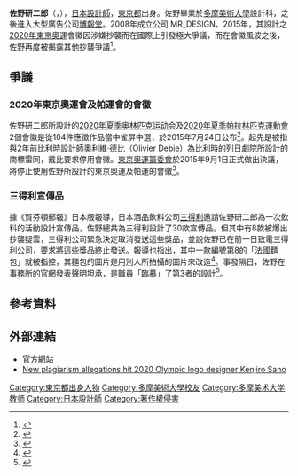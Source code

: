 {{Infobox artist
| name          = 佐野 研二郎
| image         =
| image_size    =
| alt           =
| caption       =
| honorific_suffix = （愛称：サノケン<ref>[https://gunosy.com/articles/RiNA9 佐野研二郎の5年前の著書『思考のダイエット』を読んでみたら...そこには今回のパクリ騒動を予見させる言葉が満載だった！] {{Wayback|url=https://gunosy.com/articles/RiNA9 |date=20170321082800 }} リテラ 2015/09/12</ref>）
| birth_date    = {{Birth date|1972|7|29}}<ref>[http://www.hochi.co.jp/topics/20150725-OHT1T50021.html 東京五輪エンブレム発表に会場どよめき えっJリーグ！？] {{Wayback|url=http://www.hochi.co.jp/topics/20150725-OHT1T50021.html |date=20160108184131 }} - スポーツ報知、2015年7月25日</ref>
| birth_place   = [[東京都|東京都]]
| nationality   = {{JPN}}
| alma_mater    = [[多摩美術大学|多摩美術大学]]美術学部
| awards        = 
| known_for     = 
| website       = {{URL|http://www.mr-design.jp/#}}
}}
{{japanese|japanese=佐野 研二郎|kana=さの けんじろう|romaji=Sano Kenjirō}}
'''佐野研二郎'''（{{lang-ja|佐野　研二郎}}，{{bd|1972年|7月29日}}），[[日本|日本]][[設計師|設計師]]，[[東京都|東京都]]出身。佐野畢業於[[多摩美術大學|多摩美術大學]]設計科，之後進入大型廣告公司[[博報堂|博報堂]]。2008年成立公司
MR_DESIGN。2015年，其設計之[[2020年東京奧運|2020年東京奧運]]會徽因涉嫌抄襲而在國際上引發極大爭議，而在會徽風波之後，佐野再度被揭露其他抄襲爭議<ref>{{Cite web |url=http://news.now.com/home/international/player?newsId=147092 |title=設計師佐野研二郎再涉抄襲 |accessdate=2015-09-02 |archive-date=2016-03-04 |archive-url=https://web.archive.org/web/20160304213717/http://news.now.com/home/international/player?newsId=147092 |dead-url=no }}</ref>。

== 爭議 ==
=== 2020年東京奧運會及帕運會的會徽 ===
{{See also|2020年夏季奧林匹克運動會相關問題}}
佐野研二郎所設計的[[2020年夏季奥林匹克运动会|2020年夏季奥林匹克运动会]]及[[2020年夏季帕拉林匹克運動會|2020年夏季帕拉林匹克運動會]]2個會徽是從104件應徵作品當中雀屏中選，於2015年7月24日公布<ref>{{cite news | title = 抄襲爭議 東京奧運帕運會徽停用 | publisher = 中央社 | url = http://www.cna.com.tw/news/firstnews/201509010314-1.aspx | date = 2015-09-01 | author = 楊明珠 | accessdate = 2015-09-01 | language = zh-hant | archive-date = 2015-09-02 | archive-url = https://web.archive.org/web/20150902190329/http://www.cna.com.tw/news/firstnews/201509010314-1.aspx | dead-url = no }}</ref>。起先是被指與2年前比利時設計師奧利維·德比（Olivier Debie）為[[比利時|比利時]]的[[列日劇院|列日劇院]]所設計的商標雷同，戴比要求停用會徽。[[第32屆奧林匹克運動會組織委員會|東京奧運籌委會]]於2015年9月1日正式做出決議，將停止使用佐野所設計的東京奧運及帕運的會徽<ref>{{cite news | title = 東京奧運抄襲被撤 原設計師：贏了 | publisher = 中央社 | url = http://www.cna.com.tw/news/aspt/201509010436-1.aspx | date = 2015-09-01 | author = 江今葉 | accessdate = 2015-09-01 | language = zh-hant | archive-date = 2015-09-02 | archive-url = https://web.archive.org/web/20150902190254/http://www.cna.com.tw/news/aspt/201509010436-1.aspx | dead-url = no }}</ref>。

=== 三得利宣傳品 ===
據《賀芬頓郵報》日本版報導，日本酒品飲料公司[[三得利|三得利]]邀請佐野研二郎為一次飲料的活動設計宣傳品，佐野總共為三得利設計了30款宣傳品。但其中有8款被爆出抄襲疑雲，三得利公司緊急決定取消發送這些獎品，並說佐野已在前一日致電三得利公司，要求將這些獎品終止發送。報導也指出，其中一款編號第8的「法國麵包」就被指控，其麵包的圖片是用別人所拍攝的圖片來改造<ref>{{cite news | title = 東京奧運標誌設計師　又被爆抄襲 | publisher = 蘋果日報 | url = http://www.appledaily.com.tw/realtimenews/article/new/20150814/670041/ | date = 2015-08-14 | author = 施旖婕 | accessdate = 2015-09-02 | language = zh-hant | archive-date = 2015-09-24 | archive-url = https://web.archive.org/web/20150924152837/http://www.appledaily.com.tw/realtimenews/article/new/20150814/670041/ | dead-url = no }}</ref>。事發隔日，佐野在事務所的官網發表聲明坦承，是職員「臨摹」了第3者的設計<ref>{{cite news | title = 奧運/東京奧運會徽被控抄襲　爭議升溫 | publisher = 中央日報 | url = http://www.cdnews.com.tw/cdnews_site/docDetail.jsp?coluid=121&docid=103340558 | date = 2015-08-17 | author = 陳淑娟 | accessdate = 2015-09-02 | language = zh-hant | archive-url = https://web.archive.org/web/20150923221647/http://www.cdnews.com.tw/cdnews_site/docDetail.jsp?coluid=121&docid=103340558 | archive-date = 2015-09-23 | dead-url = yes }}</ref>。

== 參考資料 ==
{{Commons cat|Kenjiro Sano}}
{{reflist}}

== 外部連結 ==
*[http://www.mr-design.jp/ 官方網站]{{Wayback|url=http://www.mr-design.jp/ |date=20150902081750 }}
*[http://www.japantrends.com/plagiarism-2020-olympic-logo-designer-kenjiro-sano/  New plagiarism allegations hit 2020 Olympic logo designer Kenjiro Sano]{{Wayback|url=http://www.japantrends.com/plagiarism-2020-olympic-logo-designer-kenjiro-sano/ |date=20150910210250 }}
{{Authority control}}
[[Category:東京都出身人物|Category:東京都出身人物]]
[[Category:多摩美術大學校友|Category:多摩美術大學校友]]
[[Category:多摩美术大学教师|Category:多摩美术大学教师]]
[[Category:日本設計師|Category:日本設計師]]
[[Category:著作權侵害|Category:著作權侵害]]